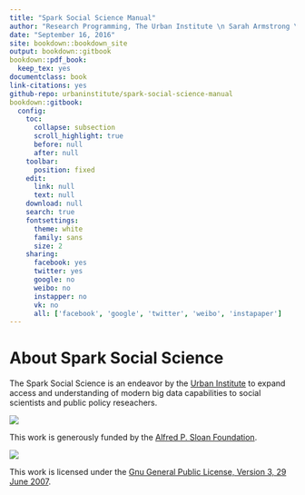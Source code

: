 ```yaml
--- 
title: "Spark Social Science Manual"
author: "Research Programming, The Urban Institute \n Sarah Armstrong \n Alex C. Engler"
date: "September 16, 2016"
site: bookdown::bookdown_site
output: bookdown::gitbook
bookdown::pdf_book:
  keep_tex: yes
documentclass: book
link-citations: yes
github-repo: urbaninstitute/spark-social-science-manual
bookdown::gitbook:
  config:
    toc:
      collapse: subsection
      scroll_highlight: true
      before: null
      after: null
    toolbar:
      position: fixed
    edit:
      link: null
      text: null
    download: null
    search: true
    fontsettings:
      theme: white
      family: sans
      size: 2
    sharing:
      facebook: yes
      twitter: yes
      google: no
      weibo: no
      instapper: no
      vk: no
      all: ['facebook', 'google', 'twitter', 'weibo', 'instapaper']
---
```


# About Spark Social Science {-}


The Spark Social Science is an endeavor by the [Urban Institute](http://www.urban.org/) to expand access and understanding of modern big data capabilities to social scientists and public policy reseachers.

![](images/urban.png)

This work is generously funded by the [Alfred P. Sloan Foundation](https://www.sloan.org).

![](images/sloan.png)


This work is licensed under the [Gnu General Public License, Version 3, 29 June 2007](https://github.com/UrbanInstitute/spark-social-science-manual/blob/master/License.md).

